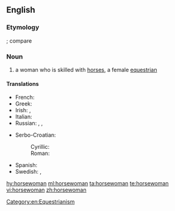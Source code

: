 ==English==

===Etymology===
{{compound|horse|woman|lang=en}}; compare {{term|horseman}}

===Noun===
{{en-noun|horsewomen}}

# a woman who is skilled with [[horse]]s, a female [[equestrian]]

====Translations====
{{trans-top|a female equestrian}}
* French: {{t+|fr|écuyère|f}}
* Greek: {{t|el|αναβάτρια|f}}
* Irish: {{t|ga|baneachlach|m}}, {{t|ga|banmharcach|m}}
* Italian: {{t|it|amazzone|f}}
* Russian: {{t+|ru|вса́дница|f}}, {{t+|ru|нае́здница|f}}, {{t+|ru|амазо́нка|f}}
{{trans-mid}}
* Serbo-Croatian:
*: Cyrillic: {{t|sh|jahàčica|f|sc=Cyrl}}
*: Roman: {{t|sh|јаха̀чица|f}}
* Spanish: {{t+|es|jinete|m|f}}
* Swedish: {{t-check|sv|[[kvinnlig]] [[ryttare]]|c}}<!-- drop links if not [[WT:SOP]] -->, {{t+check|sv|ryttarinna|f}}
{{trans-bottom}}

[[Category:en:Equestrianism]]

[[hy:horsewoman]]
[[ml:horsewoman]]
[[ta:horsewoman]]
[[te:horsewoman]]
[[vi:horsewoman]]
[[zh:horsewoman]]